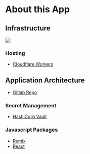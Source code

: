 
# About this App

## Infrastructure

<img src={diagram} />

### Hosting

- [Cloudflare Workers](https://workers.cloudflare.com/)

## Application Architecture

- [Gitlab Repo](https://gitlab.com/2shaunProductions/notes-app/-/tree/master/)

### Secret Management

- [HashiCorp Vault](https://www.vaultproject.io/)

### Javascript Packages

- [Remix](https://remix.run/)
- [React](https://reactjs.org/)
